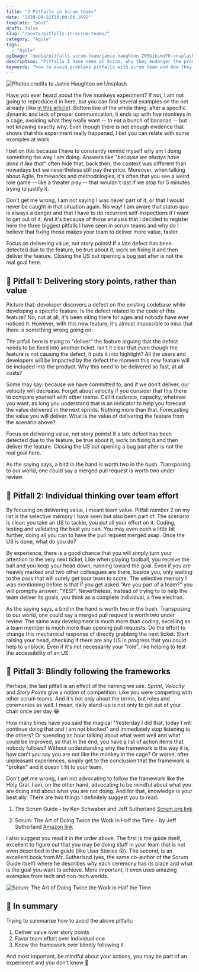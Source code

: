 ```yaml
---
title: "3 Pitfalls in Scrum teams"
date: "2020-09-22T10:00:00.169Z"
template: "post"
draft: false
slug: "/posts/pitfalls-in-scrum-teams/"
category: "Agile"
tags:
  - "Agile"
ogImage: "media/pitfalls-scrum-team/jamie-haughton-Z05GiksmqYU-unsplash.jpg"
description: "Pitfalls I have seen at Scrum, why they endanger the productivity of team and how to avoid them"
keywords: "how to avoid problems pitfalls with scrum team and how they endanger the productivity"
---
```


![Photos credits to Jamie Haughton on Unsplash](/media/pitfalls-scrum-team/jamie-haughton-Z05GiksmqYU-unsplash.jpg)

Have you ever heard about the five monkeys experiment? If not, I am not going to reproduce it in here, but you can find several examples on the net already (like [in this article](https://www.linkedin.com/pulse/five-monkeys-experiment-john-stepper/)). Bottom line of the whole thing: after a specific dynamic and lack of proper communication, it ends up with five monkeys in a cage, avoiding what they really want -- to eat a bunch of bananas -- but not knowing exactly why. Even though there is not enough evidence that shows that this experiment really happened, I bet you can relate with some examples at work.

I bet on this because I have to constantly remind myself why am I doing something the way I am doing. Answers like *"because we always have done it like that"* often hide that, back then, the context was different than nowadays but we nevertheless still pay the price. Moreover, when talking about Agile, frameworks and methodologies, it's often that you see a weird role game -- like a theater play -- that wouldn't last if we stop for 5 minutes trying to justify it.

Don't get me wrong, I am not saying I was never part of it, or that I would never be caught in that situation again. No way! I am aware that status quo is always a danger and that I have to do recurrent self-inspections if I want to get out of it. And it's because of those analysis that I decided to register here the three biggest pitfalls I have seen in scrum teams and why do I believe that fixing those makes your team to deliver more value, faster.

<Quote>
  Focus on delivering value, not story points! If a late defect has been detected due to the feature, be true about it, work on fixing it and then deliver the feature. Closing the US but opening a bug just after is not the real goal here.
</Quote>

## :monkey: Pitfall 1: Delivering story points, rather than value

Picture that: developer discovers a defect on the existing codebase while developing a specific feature. Is the defect related to the code of this feature? No, not at all, it's been siting there for ages and nobody have ever noticed it. However, with this new feature, it's almost impossible to miss that there is something wrong going on.

The pitfall here is trying to "deliver" the feature arguing that the defect needs to be fixed into another ticket. Isn't it clear that even though the feature is not causing the defect, it puts it into highlight? All the users and developers will be impacted by the defect the moment this new feature will be included into the product. Why this need to be delivered so fast, at all costs?

Some may say: because we have committed to, and if we don't deliver, our velocity will decrease. Forget about velocity if you consider that this there to compare yourself with other teams. Call it cadence, capacity, whatever you want, as long you understand that is an indicator to help you forecast the value delivered in the next sprints. Nothing more than that. Forecasting the value you will deliver. What is the value of delivering the feature from the scenario above?

Focus on delivering value, not story points! If a late defect has been detected due to the feature, be true about it, work on fixing it and then deliver the feature. Closing the US but opening a bug just after is not the real goal here.

<Quote>
  As the saying says, a bird in the hand is worth two in the bush. Transposing to our world, one could say a merged pull request is worth two under review.
</Quote>

## :monkey: Pitfall 2: Individual thinking over team effort

By focusing on delivering value, I meant team value. Pitfall number 2 on my list is the selective memory I have seen but also been part of. The scenario is clear: you take an US to tackle, you put all your effort on it. Coding, testing and validating the best you can. You may even push a little bit further, doing all you can to have the pull request merged asap. Once the US is done, what do you do?

By experience, there is a good chance that you will simply turn your attention to the very next ticket. Like when playing football, you receive the ball and you keep your head down, running toward the goal. Even if you are heavily marked and two other colleagues are there, beside you, only waiting to the pass that will surely get your team to score. The selective memory I was mentioning before is that if you get asked "Are you part of a team?" you will promptly answer: "YES!". Nevertheless, instead of trying to to help the team deliver its goals, you think as a complete individual, a free electron.

As the saying says, a bird in the hand is worth two in the bush. Transposing to our world, one could say a merged pull request is worth two under review. The same way development is much more than coding, excelling as a team member is much more than opening pull requests. Do the effort to change this mechanical response of directly grabbing the next ticket. Start raising your head, checking if there are any US in progress that you could help to unblock. Even if it's not necessarily your "role", like helping to test the accessibility of an US.  

## :monkey: Pitfall 3: Blindly following the frameworks

Perhaps, the last pitfall is an effect of the naming we use. *Sprint*, *Velocity* and *Story Points* give a notion of competition. Like you were competing with other scrum teams. And it's not only about the terms, but roles and ceremonies as well. I mean, daily stand-up is not only to get out of your chair once per day :joy:

How many times have you said the magical "Yesterday I did that, today I will continue doing that and I am not blocked" and immediately stop listening to the others? Or spending an hour talking about what went well and what could be improved, so that in the end, you have a list of action items that nobody follows? Without understanding why the framework is the way it is, how can't you say you are not like the monkey in the cage? Or worse, after unpleasant experiences, simply get to the conclusion that the framework is "broken" and it doesn't fit to your team.

Don't get me wrong, I am not advocating to follow the framework like the Holy Gral. I am, on the other hand, advocating to be mindful about what you are doing and about what you are not doing. And for that, knowledge is your best ally. There are two things I definitely suggest you to read:

1) The Scrum Guide - by Ken Schwaber and Jeff Sutherland [Scrum.org link](https://www.scrum.org/resources/scrum-guide)

2) Scrum: The Art of Doing Twice the Work in Half the Time - by Jeff Sutherland [Amazon link](https://www.amazon.com/Scrum-Doing-Twice-Work-Half/dp/038534645X/ref=asc_df_038534645X/?tag=googshopde-21&linkCode=df0&hvadid=310779890634&hvpos=&hvnetw=g&hvrand=2883196745029858640&hvpone=&hvptwo=&hvqmt=&hvdev=c&hvdvcmdl=&hvlocint=&hvlocphy=9044410&hvtargid=pla-432324015266&psc=1&th=1&psc=1&tag=&ref=&adgrpid=70301320708&hvpone=&hvptwo=&hvadid=310779890634&hvpos=&hvnetw=g&hvrand=2883196745029858640&hvqmt=&hvdev=c&hvdvcmdl=&hvlocint=&hvlocphy=9044410&hvtargid=pla-432324015266)

I also suggest you read it in the order above. The first is the guide itself, excellent to figure out that you may be doing stuff in your team that is not even described in the guide (like User Stories :open_mouth:). The second, is an excellent book from Mr. Sutherland (yes, the same co-author of the Scrum Guide itself) where he describes why each ceremony has its place and what is the goal you want to achieve. More important, it even uses amazing examples from tech and non-tech worlds.

![Scrum: The Art of Doing Twice the Work in Half the Time](/media/pitfalls-scrum-team/scrum-book.jpg)

## :banana: In summary

Trying to summarise how to avoid the above pitfalls:

1. Deliver value over story points
2. Favor team effort over individual one
3. Know the framework over blindly following it

And most important, be mindful about your actions, you may be part of an experiment and you don't know :see_no_evil: